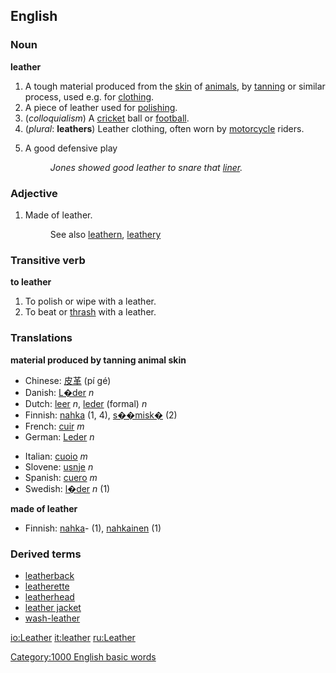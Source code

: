 ==English==
===Noun===
{{wikipedia}}
'''leather'''

#A tough material produced from the [[skin]] of [[animal]]s, by [[tanning]] or similar process, used e.g. for [[clothing]].
#A piece of leather used for [[polishing]].
#(''colloquialism'') A [[cricket]] ball or [[football]].
#(''plural'': '''leathers''') Leather clothing, often worn by [[motorcycle]] riders.
#{{baseball}} A good defensive play
#: ''Jones showed good leather to snare that [[liner]].''

===Adjective===
#Made of leather.
#:See also [[leathern]], [[leathery]]

===Transitive verb===
'''to leather'''
#To polish or wipe with a leather.
#To beat or [[thrash]] with a leather.

===Translations===
'''material produced by tanning animal skin'''
{{top}}
*Chinese: [[皮革]] (pí gé)
*Danish: [[L�der]] ''n''
*Dutch: [[leer]] ''n'', [[leder]] (formal) ''n''
*Finnish: [[nahka]] (1, 4), [[s��misk�]] (2)
*French: [[cuir]] ''m''
*German: [[Leder]] ''n''
{{mid}}
*Italian: [[cuoio]] ''m''
*Slovene: [[usnje]] ''n''
*Spanish: [[cuero]] ''m''
*Swedish: [[l�der]] ''n'' (1)
{{bottom}}
'''made of leather'''
{{top}}
*Finnish: [[nahka]]- (1), [[nahkainen]] (1)
{{mid}}
{{bottom}}

===Derived terms===
*[[leatherback]]
*[[leatherette]]
*[[leatherhead]]
*[[leather jacket]]
*[[wash-leather]]

[[Category:1000 English basic words]]

[[io:Leather]]
[[it:leather]]
[[ru:Leather]]